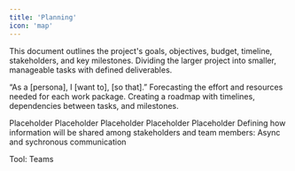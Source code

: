 ```yaml
---
title: 'Planning'
icon: 'map'
---
```



<Steps>
  <Step title="Develop a Product Requirement Document (PRD)">
  This document outlines the project's goals, objectives, budget, timeline, stakeholders, and key milestones.
  </Step>
  <Step title="Break down the project into features at a user story level:">
   Dividing the larger project into smaller, manageable tasks with defined deliverables.

   “As a [persona], I [want to], [so that].”
  </Step>
  <Step title="Estimate time and resources required:">
  Forecasting the effort and resources needed for each work package.
  </Step>
  <Step title="Develop a project schedule">
  Creating a roadmap with timelines, dependencies between tasks, and milestones.
  
  
  <Steps>
  <Step title="Day 1">
  Placeholder
  </Step>
  <Step title="Day 2">
  Placeholder
  </Step>
  <Step title="Day 3">
  Placeholder  
  </Step>
  <Step title="Day 4">
  Placeholder  
  </Step>
  <Step title="Day 5">
  Placeholder
  </Step>
</Steps>

  
  </Step>
  <Step title="Communication Plan">
  Defining how information will be shared among stakeholders and team members: Async and sychronous communication
  
  Tool: Teams
  </Step>
</Steps>
